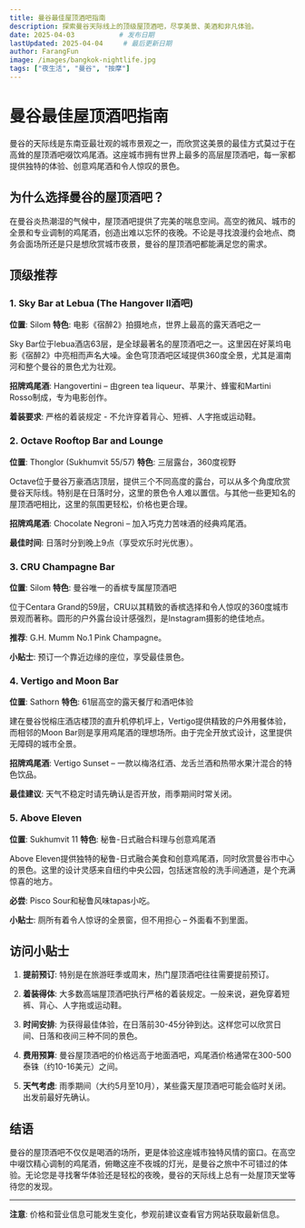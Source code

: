 ```yaml
---
title: 曼谷最佳屋顶酒吧指南
description: 探索曼谷天际线上的顶级屋顶酒吧，尽享美景、美酒和非凡体验。
date: 2025-04-03           # 发布日期
lastUpdated: 2025-04-04     # 最后更新日期
author: FarangFun
image: /images/bangkok-nightlife.jpg
tags: ["夜生活", "曼谷", "按摩"]
---
```


# 曼谷最佳屋顶酒吧指南

曼谷的天际线是东南亚最壮观的城市景观之一，而欣赏这美景的最佳方式莫过于在高耸的屋顶酒吧啜饮鸡尾酒。这座城市拥有世界上最多的高层屋顶酒吧，每一家都提供独特的体验、创意鸡尾酒和令人惊叹的景色。

## 为什么选择曼谷的屋顶酒吧？

在曼谷炎热潮湿的气候中，屋顶酒吧提供了完美的喘息空间。高空的微风、城市的全景和专业调制的鸡尾酒，创造出难以忘怀的夜晚。不论是寻找浪漫约会地点、商务会面场所还是只是想欣赏城市夜景，曼谷的屋顶酒吧都能满足您的需求。

## 顶级推荐

### 1. Sky Bar at Lebua (The Hangover II酒吧)

**位置**: Silom
**特色**: 电影《宿醉2》拍摄地点，世界上最高的露天酒吧之一

Sky Bar位于lebua酒店63层，是全球最著名的屋顶酒吧之一。这里因在好莱坞电影《宿醉2》中亮相而声名大噪。金色穹顶酒吧区域提供360度全景，尤其是湄南河和整个曼谷的景色尤为壮观。

**招牌鸡尾酒**: Hangovertini – 由green tea liqueur、苹果汁、蜂蜜和Martini Rosso制成，专为电影创作。

**着装要求**: 严格的着装规定 - 不允许穿着背心、短裤、人字拖或运动鞋。

### 2. Octave Rooftop Bar and Lounge

**位置**: Thonglor (Sukhumvit 55/57)
**特色**: 三层露台，360度视野

Octave位于曼谷万豪酒店顶层，提供三个不同高度的露台，可以从多个角度欣赏曼谷天际线。特别是在日落时分，这里的景色令人难以置信。与其他一些更知名的屋顶酒吧相比，这里的氛围更轻松，价格也更合理。

**招牌鸡尾酒**: Chocolate Negroni – 加入巧克力苦味酒的经典鸡尾酒。

**最佳时间**: 日落时分到晚上9点（享受欢乐时光优惠）。

### 3. CRU Champagne Bar

**位置**: Silom
**特色**: 曼谷唯一的香槟专属屋顶酒吧

位于Centara Grand的59层，CRU以其精致的香槟选择和令人惊叹的360度城市景观而著称。圆形的户外露台设计感强烈，是Instagram摄影的绝佳地点。

**推荐**: G.H. Mumm No.1 Pink Champagne。

**小贴士**: 预订一个靠近边缘的座位，享受最佳景色。

### 4. Vertigo and Moon Bar

**位置**: Sathorn
**特色**: 61层高空的露天餐厅和酒吧体验

建在曼谷悦榕庄酒店楼顶的直升机停机坪上，Vertigo提供精致的户外用餐体验，而相邻的Moon Bar则是享用鸡尾酒的理想场所。由于完全开放式设计，这里提供无障碍的城市全景。

**招牌鸡尾酒**: Vertigo Sunset – 一款以梅洛红酒、龙舌兰酒和热带水果汁混合的特色饮品。

**最佳建议**: 天气不稳定时请先确认是否开放，雨季期间时常关闭。

### 5. Above Eleven

**位置**: Sukhumvit 11
**特色**: 秘鲁-日式融合料理与创意鸡尾酒

Above Eleven提供独特的秘鲁-日式融合美食和创意鸡尾酒，同时欣赏曼谷市中心的景色。这里的设计灵感来自纽约中央公园，包括迷宫般的洗手间通道，是个充满惊喜的地方。

**必尝**: Pisco Sour和秘鲁风味tapas小吃。

**小贴士**: 厕所有着令人惊讶的全景窗，但不用担心 – 外面看不到里面。

## 访问小贴士

1. **提前预订**: 特别是在旅游旺季或周末，热门屋顶酒吧往往需要提前预订。

2. **着装得体**: 大多数高端屋顶酒吧执行严格的着装规定。一般来说，避免穿着短裤、背心、人字拖或运动鞋。

3. **时间安排**: 为获得最佳体验，在日落前30-45分钟到达。这样您可以欣赏日间、日落和夜间三种不同的景色。

4. **费用预算**: 曼谷屋顶酒吧的价格远高于地面酒吧，鸡尾酒价格通常在300-500泰铢（约10-16美元）之间。

5. **天气考虑**: 雨季期间（大约5月至10月），某些露天屋顶酒吧可能会临时关闭。出发前最好先确认。

## 结语

曼谷的屋顶酒吧不仅仅是喝酒的场所，更是体验这座城市独特风情的窗口。在高空中啜饮精心调制的鸡尾酒，俯瞰这座不夜城的灯光，是曼谷之旅中不可错过的体验。无论您是寻找奢华体验还是轻松的夜晚，曼谷的天际线上总有一处屋顶天堂等待您的发现。

---

**注意**: 价格和营业信息可能发生变化，参观前建议查看官方网站获取最新信息。